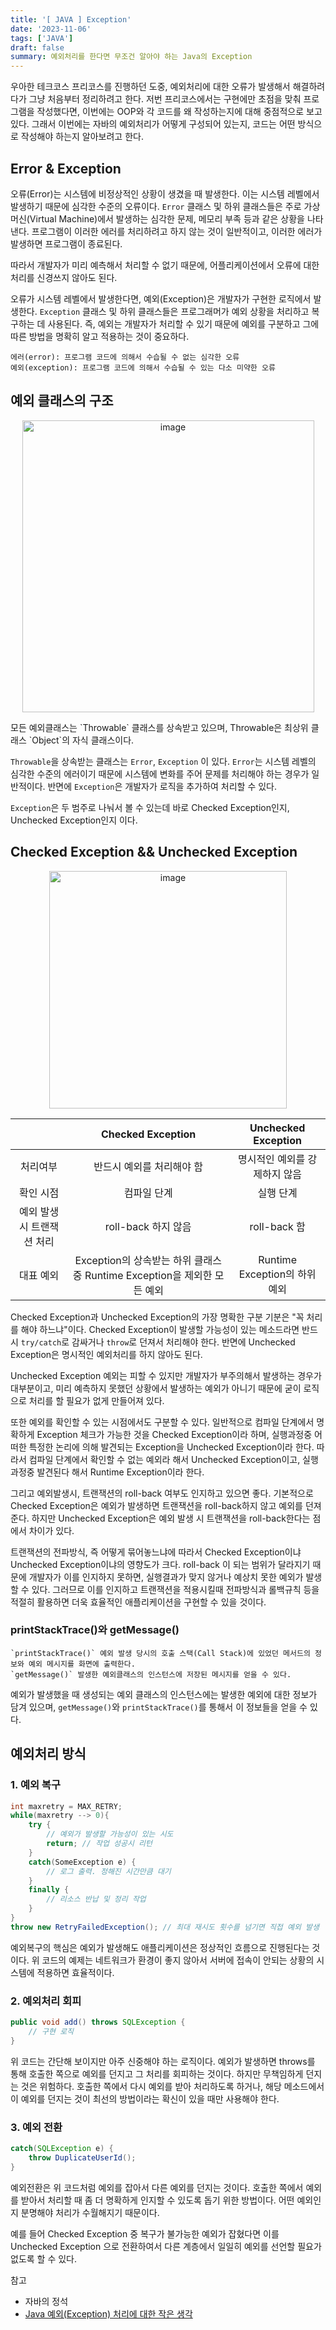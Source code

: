```yaml
---
title: '[ JAVA ] Exception'
date: '2023-11-06'
tags: ['JAVA']
draft: false
summary: 예외처리를 한다면 무조건 알아야 하는 Java의 Exception
---
```


우아한 테크코스 프리코스를 진행하던 도중, 예외처리에 대한 오류가 발생해서 해결하려다가 그냥 처음부터 정리하려고 한다. 저번 프리코스에서는 구현에만 초점을 맞춰 프로그램을 작성했다면, 이번에는 OOP와 각 코드를 왜 작성하는지에 대해 중점적으로 보고 있다. 그래서 이번에는 자바의 예외처리가 어떻게 구성되어 있는지, 코드는 어떤 방식으로 작성해야 하는지 알아보려고 한다.

## Error & Exception

오류(Error)는 시스템에 비정상적인 상황이 생겼을 때 발생한다. 이는 시스템 레벨에서 발생하기 때문에 심각한 수준의 오류이다. `Error` 클래스 및 하위 클래스들은 주로 가상머신(Virtual Machine)에서 발생하는 심각한 문제, 메모리 부족 등과 같은 상황을 나타낸다. 프로그램이 이러한 에러를 처리하려고 하지 않는 것이 일반적이고, 이러한 에러가 발생하면 프로그램이 종료된다.

따라서 개발자가 미리 예측해서 처리할 수 없기 때문에, 어플리케이션에서 오류에 대한 처리를 신경쓰지 않아도 된다.

오류가 시스템 레벨에서 발생한다면, 예외(Exception)은 개발자가 구현한 로직에서 발생한다. `Exception` 클래스 및 하위 클래스들은 프로그래머가 예외 상황을 처리하고 복구하는 데 사용된다. 즉, 예외는 개발자가 처리할 수 있기 때문에 예외를 구분하고 그에 따른 방법을 명확히 알고 적용하는 것이 중요하다.

    에러(error): 프로그램 코드에 의해서 수습될 수 없는 심각한 오류
    예외(exception): 프로그램 코드에 의해서 수습될 수 있는 다소 미약한 오류

## 예외 클래스의 구조

<p align="center">
  <img
    width="467"
    alt="image"
    src="https://github.com/speculatingwook/blog-full-of-desire/assets/105579811/0cf046a2-31fc-4e12-938a-dd2c34369d04"
  />
</p>
모든 예외클래스는 `Throwable` 클래스를 상속받고 있으며, Throwable은 최상위 클래스 `Object`의 자식 클래스이다.

`Throwable`을 상속받는 클래스는 `Error`, `Exception` 이 있다. `Error`는 시스템 레벨의 심각한 수준의 에러이기 때문에 시스템에 변화를 주어 문제를 처리해야 하는 경우가 일반적이다. 반면에 `Exception`은 개발자가 로직을 추가하여 처리할 수 있다.

`Exception`은 두 범주로 나눠서 볼 수 있는데 바로 Checked Exception인지, Unchecked Exception인지 이다.

## Checked Exception && Unchecked Exception

<p align="center">
  <img
    width="380"
    alt="image"
    src="https://github.com/speculatingwook/blog-full-of-desire/assets/105579811/f92452f0-e724-43b4-bb8d-e3fee7e151a0"
  />
</p>

|                            |                            Checked Exception                             |      Unchecked Exception      |
| :------------------------: | :----------------------------------------------------------------------: | :---------------------------: |
|          처리여부          |                        반드시 예외를 처리해야 함                         | 명시적인 예외를 강제하지 않음 |
|         확인 시점          |                               컴파일 단계                                |           실행 단계           |
| 예외 발생 시 트랜잭션 처리 |                           roll-back 하지 않음                            |         roll-back 함          |
|         대표 예외          | Exception의 상속받는 하위 클래스 중 Runtime Exception을 제외한 모든 예외 | Runtime Exception의 하위 예외 |

Checked Exception과 Unchecked Exception의 가장 명확한 구분 기분은 "꼭 처리를 해야 하느냐"이다. Checked Exception이 발생할 가능성이 있는 메소드라면 반드시 `try/catch`로 감싸거나 `throw`로 던져서 처리해야 한다. 반면에 Unchecked Exception은 명시적인 예외처리를 하지 않아도 된다.

Unchecked Exception 예외는 피할 수 있지만 개발자가 부주의해서 발생하는 경우가 대부분이고, 미리 예측하지 못했던 상황에서 발생하는 예외가 아니기 때문에 굳이 로직으로 처리를 할 필요가 없게 만들어져 있다.

또한 예외를 확인할 수 있는 시점에서도 구분할 수 있다. 일반적으로 컴파일 단계에서 명확하게 Exception 체크가 가능한 것을 Checked Exception이라 하며, 실행과정중 어떠한 특정한 논리에 의해 발견되는 Exception을 Unchecked Exception이라 한다. 따라서 컴파일 단계에서 확인할 수 없는 예외라 해서 Unchecked Exception이고, 실행과정중 발견된다 해서 Runtime Exception이라 한다.

그리고 예외발생시, 트랜잭션의 roll-back 여부도 인지하고 있으면 좋다. 기본적으로 Checked Exception은 예외가 발생하면 트랜잭션을 roll-back하지 않고 예외를 던져준다. 하지만 Unchecked Exception은 예외 발생 시 트랜잭션을 roll-back한다는 점에서 차이가 있다.

트랜잭션의 전파방식, 즉 어떻게 묶어놓느냐에 따라서 Checked Exception이냐 Unchecked Exception이냐의 영향도가 크다. roll-back 이 되는 범위가 달라지기 때문에 개발자가 이를 인지하지 못하면, 실행결과가 맞지 않거나 예상치 못한 예외가 발생할 수 있다. 그러므로 이를 인지하고 트랜잭션을 적용시킬때 전파방식과 롤백규칙 등을 적절히 활용하면 더욱 효율적인 애플리케이션을 구현할 수 있을 것이다.

### printStackTrace()와 getMessage()

    `printStackTrace()` 예외 발생 당시의 호출 스택(Call Stack)에 있었던 메서드의 정보와 예외 메시지를 화면에 출력한다.
    `getMessage()` 발생한 예외클래스의 인스턴스에 저장된 메시지를 얻을 수 있다.

예외가 발생했을 때 생성되는 예외 클래스의 인스턴스에는 발생한 예외에 대한 정보가 담겨 있으며, `getMessage()`와 `printStackTrace()`를 통해서 이 정보들을 얻을 수 있다.

## 예외처리 방식

### 1. 예외 복구

```java
int maxretry = MAX_RETRY;
while(maxretry --> 0){
	try {
		// 예외가 발생할 가능성이 있는 시도
		return; // 작업 성공시 리턴
	}
	catch(SomeException e) {
		// 로그 출력. 정해진 시간만큼 대기
	}
	finally {
		// 리소스 반납 및 정리 작업
	}
}
throw new RetryFailedException(); // 최대 재시도 횟수를 넘기면 직접 예외 발생
```

예외복구의 핵심은 예외가 발생해도 애플리케이션은 정상적인 흐름으로 진행된다는 것이다. 위 코드의 예제는 네트워크가 환경이 좋지 않아서 서버에 접속이 안되는 상황의 시스템에 적용하면 효율적이다.

### 2. 예외처리 회피

```java
public void add() throws SQLException {
	// 구현 로직
}
```

위 코드는 간단해 보이지만 아주 신중해야 하는 로직이다. 예외가 발생하면 throws를 통해 호출한 쪽으로 예외를 던지고 그 처리를 회피하는 것이다. 하지만 무책임하게 던지는 것은 위험하다. 호출한 쪽에서 다시 예외를 받아 처리하도록 하거나, 해당 메소드에서 이 예외를 던지는 것이 최선의 방법이라는 확신이 있을 때만 사용해야 한다.

### 3. 예외 전환

```java
catch(SQLException e) {
	throw DuplicateUserId();
}
```

예외전환은 위 코드처럼 예외를 잡아서 다른 예외를 던지는 것이다. 호출한 쪽에서 예외를 받아서 처리할 때 좀 더 명확하게 인지할 수 있도록 돕기 위한 방법이다. 어떤 예외인지 분명해야 처리가 수월해지기 때문이다.

예를 들어 Checked Exception 중 복구가 불가능한 예외가 잡혔다면 이를 Unchecked Exception 으로 전환하여서 다른 계층에서 일일히 예외를 선언할 필요가 없도록 할 수 있다.

참고

- 자바의 정석
- [Java 예외(Exception) 처리에 대한 작은 생각](https://www.nextree.co.kr/p3239/)
